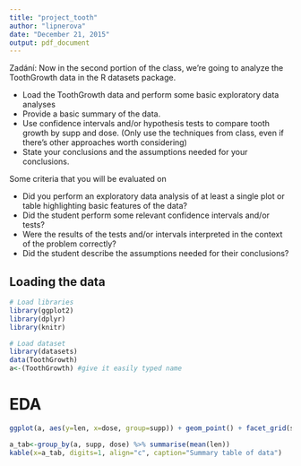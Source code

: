 ```yaml
---
title: "project_tooth"
author: "lipnerova"
date: "December 21, 2015"
output: pdf_document
---
```


Zadání:
Now in the second portion of the class, we're going to analyze the ToothGrowth data in the R datasets package. 

- Load the ToothGrowth data and perform some basic exploratory data analyses 
- Provide a basic summary of the data.
- Use confidence intervals and/or hypothesis tests to compare tooth growth by supp and dose. (Only use the techniques from class, even if there's other approaches worth considering)
- State your conclusions and the assumptions needed for your conclusions. 

Some criteria that you will be evaluated on

- Did you  perform an exploratory data analysis of at least a single plot or table highlighting basic features of the data?
- Did the student perform some relevant confidence intervals and/or tests?
- Were the results of the tests and/or intervals interpreted in the context of the problem correctly? 
- Did the student describe the assumptions needed for their conclusions?
    
## Loading the data

```r
# Load libraries
library(ggplot2)
library(dplyr)
library(knitr)

# Load dataset
library(datasets)   
data(ToothGrowth)
a<-(ToothGrowth) #give it easily typed name
```


# EDA

```r
ggplot(a, aes(y=len, x=dose, group=supp)) + geom_point() + facet_grid(supp~.)
```

```r
a_tab<-group_by(a, supp, dose) %>% summarise(mean(len))
kable(x=a_tab, digits=1, align="c", caption="Summary table of data")
```

```r

```